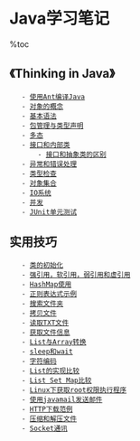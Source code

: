 = Java学习笔记 =

%toc

== 《Thinking in Java》 ==
    - [[使用Ant编译Java]]
    - [[对象的概念]]
    - [[基本语法]]
    - [[包管理与类型声明]]
    - [[多态]]
    - [[接口和内部类]]
        - [[接口和抽象类的区别]]
    - [[异常和错误处理]]
    - [[类型检查]]
    - [[对象集合]]
    - [[IO系统]]
    - [[并发]]
    - [[JUnit单元测试]]

== 实用技巧 ==
    - [[类的初始化]]
    - [[强引用，软引用，弱引用和虚引用]]
    - [[HashMap使用]]
    - [[正则表达式示例]]
    - [[搜索文件夹]]
    - [[拷贝文件]]
    - [[读取TXT文件]]
    - [[获取文件信息]]
    - [[List与Array转换]]
    - [[sleep和wait]]
    - [[字符编码]]
    - [[List的实现比较]]
    - [[List Set Map比较]]
    - [[Linux下获取root权限执行程序]]
    - [[使用javamail发送邮件]]
    - [[../Android/GPS辅助数据下载工具|HTTP下载范例]]
    - [[压缩和解压文件]]
    - [[Socket通讯]]
